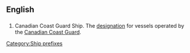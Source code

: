 {{wikipedia|Canadian Coast Guard Ship}}
==English==
==={{initialism}}===
{{infl|en|initialism}}

# {{nautical|military}} Canadian Coast Guard Ship. The [[designation]] for vessels operated by the [[w:Canadian Coast Guard|Canadian Coast Guard]].

[[Category:Ship prefixes]]